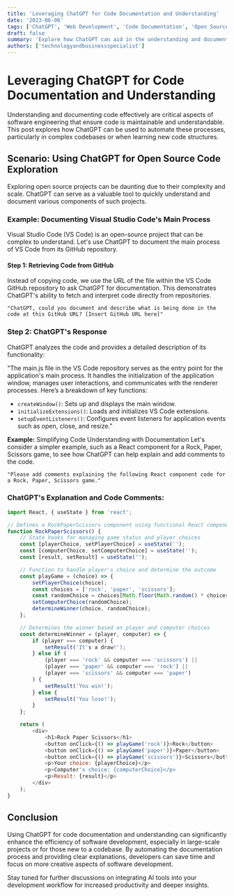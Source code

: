 ```yaml
---
title: 'Leveraging ChatGPT for Code Documentation and Understanding'
date: '2023-06-06'
tags: ['ChatGPT', 'Web Development', 'Code Documentation', 'Open Source']
draft: false
summary: 'Explore how ChatGPT can aid in the understanding and documentation of complex codebases, enhancing both accessibility and comprehension for developers.'
authors: ['technologyandbusinessspecialist']
---
```


# Leveraging ChatGPT for Code Documentation and Understanding

Understanding and documenting code effectively are critical aspects of software engineering that ensure code is maintainable and understandable. This post explores how ChatGPT can be used to automate these processes, particularly in complex codebases or when learning new code structures.

## Scenario: Using ChatGPT for Open Source Code Exploration

Exploring open source projects can be daunting due to their complexity and scale. ChatGPT can serve as a valuable tool to quickly understand and document various components of such projects.

### Example: Documenting Visual Studio Code's Main Process

Visual Studio Code (VS Code) is an open-source project that can be complex to understand. Let's use ChatGPT to document the main process of VS Code from its GitHub repository.

#### Step 1: Retrieving Code from GitHub

Instead of copying code, we use the URL of the file within the VS Code GitHub repository to ask ChatGPT for documentation. This demonstrates ChatGPT's ability to fetch and interpret code directly from repositories.

```plaintext
"ChatGPT, could you document and describe what is being done in the code at this GitHub URL? [Insert GitHub URL here]"
```

### Step 2: ChatGPT's Response

ChatGPT analyzes the code and provides a detailed description of its functionality:

"The main.js file in the VS Code repository serves as the entry point for the application's main process. It handles the initialization of the application window, manages user interactions, and communicates with the renderer processes. Here’s a breakdown of key functions:
- `createWindow()`: Sets up and displays the main window.
- `initializeExtensions()`: Loads and initializes VS Code extensions.
- `setupEventListeners()`: Configures event listeners for application events such as open, close, and resize."

**Example:** Simplifying Code Understanding with Documentation
Let's consider a simpler example, such as a React component for a Rock, Paper, Scissors game, to see how ChatGPT can help explain and add comments to the code.

```plainText
"Please add comments explaining the following React component code for a Rock, Paper, Scissors game."
```

### ChatGPT's Explanation and Code Comments:

```JavaScript
import React, { useState } from 'react';

// Defines a RockPaperScissors component using functional React component style
function RockPaperScissors() {
    // State hooks for managing game status and player choices
    const [playerChoice, setPlayerChoice] = useState('');
    const [computerChoice, setComputerChoice] = useState('');
    const [result, setResult] = useState('');

    // Function to handle player's choice and determine the outcome
    const playGame = (choice) => {
        setPlayerChoice(choice);
        const choices = ['rock', 'paper', 'scissors'];
        const randomChoice = choices[Math.floor(Math.random() * choices.length)];
        setComputerChoice(randomChoice);
        determineWinner(choice, randomChoice);
    };

    // Determines the winner based on player and computer choices
    const determineWinner = (player, computer) => {
        if (player === computer) {
            setResult('It's a draw!');
        } else if (
            (player === 'rock' && computer === 'scissors') ||
            (player === 'paper' && computer === 'rock') ||
            (player === 'scissors' && computer === 'paper')
        ) {
            setResult('You win!');
        } else {
            setResult('You lose!');
        }
    };

    return (
        <div>
            <h1>Rock Paper Scissors</h1>
            <button onClick={() => playGame('rock')}>Rock</button>
            <button onClick={() => playGame('paper')}>Paper</button>
            <button onClick={() => playGame('scissors')}>Scissors</button>
            <p>Your choice: {playerChoice}</p>
            <p>Computer's choice: {computerChoice}</p>
            <p>Result: {result}</p>
        </div>
    );
}
```

## Conclusion

Using ChatGPT for code documentation and understanding can significantly enhance the efficiency of software development, especially in large-scale projects or for those new to a codebase. By automating the documentation process and providing clear explanations, developers can save time and focus on more creative aspects of software development.

Stay tuned for further discussions on integrating AI tools into your development workflow for increased productivity and deeper insights.
